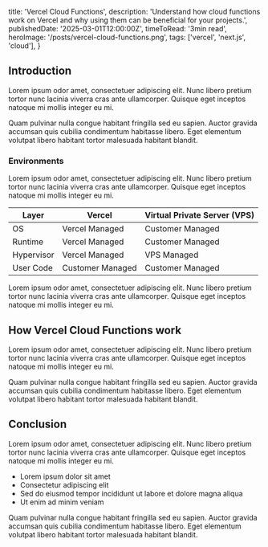   title: 'Vercel Cloud Functions',
  description: 'Understand how cloud functions work on Vercel and why using them can be beneficial for your projects.',
  publishedDate: '2025-03-01T12:00:00Z',
	timeToRead: '3min read',
	heroImage: '/posts/vercel-cloud-functions.png',
  tags: ['vercel', 'next.js', 'cloud'],
}

## Introduction

Lorem ipsum odor amet, consectetuer adipiscing elit. Nunc libero pretium tortor nunc lacinia viverra cras ante ullamcorper. Quisque eget inceptos natoque mi mollis integer eu mi.

Quam pulvinar nulla congue habitant fringilla sed eu sapien. Auctor gravida accumsan quis cubilia condimentum habitasse libero. Eget elementum volutpat libero habitant tortor malesuada habitant blandit.

### Environments

Lorem ipsum odor amet, consectetuer adipiscing elit. Nunc libero pretium tortor nunc lacinia viverra cras ante ullamcorper. Quisque eget inceptos natoque mi mollis integer eu mi.

<table>
  <thead>
    <tr>
      <th>Layer</th>
      <th>Vercel</th>
      <th>Virtual Private Server (VPS)</th>
    </tr>
  </thead>
  <tbody>
    <tr>
      <td>OS</td>
      <td>Vercel Managed</td>
      <td>Customer Managed</td>
    </tr>
    <tr>
      <td>Runtime</td>
      <td>Vercel Managed</td>
      <td>Customer Managed</td>
    </tr>
    <tr>
      <td>Hypervisor</td>
      <td>Vercel Managed</td>
      <td>VPS Managed</td>
    </tr>
    <tr>
      <td>User Code</td>
      <td>Customer Managed</td>
      <td>Customer Managed</td>
    </tr>
  </tbody>
</table>

Lorem ipsum odor amet, consectetuer adipiscing elit. Nunc libero pretium tortor nunc lacinia viverra cras ante ullamcorper. Quisque eget inceptos natoque mi mollis integer eu mi.

## How Vercel Cloud Functions work

Lorem ipsum odor amet, consectetuer adipiscing elit. Nunc libero pretium tortor nunc lacinia viverra cras ante ullamcorper. Quisque eget inceptos natoque mi mollis integer eu mi.

Quam pulvinar nulla congue habitant fringilla sed eu sapien. Auctor gravida accumsan quis cubilia condimentum habitasse libero. Eget elementum volutpat libero habitant tortor malesuada habitant blandit.

## Conclusion

Lorem ipsum odor amet, consectetuer adipiscing elit. Nunc libero pretium tortor nunc lacinia viverra cras ante ullamcorper. Quisque eget inceptos natoque mi mollis integer eu mi.

- Lorem ipsum dolor sit amet
- Consectetur adipiscing elit
- Sed do eiusmod tempor incididunt ut labore et dolore magna aliqua
- Ut enim ad minim veniam

Quam pulvinar nulla congue habitant fringilla sed eu sapien. Auctor gravida accumsan quis cubilia condimentum habitasse libero. Eget elementum volutpat libero habitant tortor malesuada habitant blandit.
